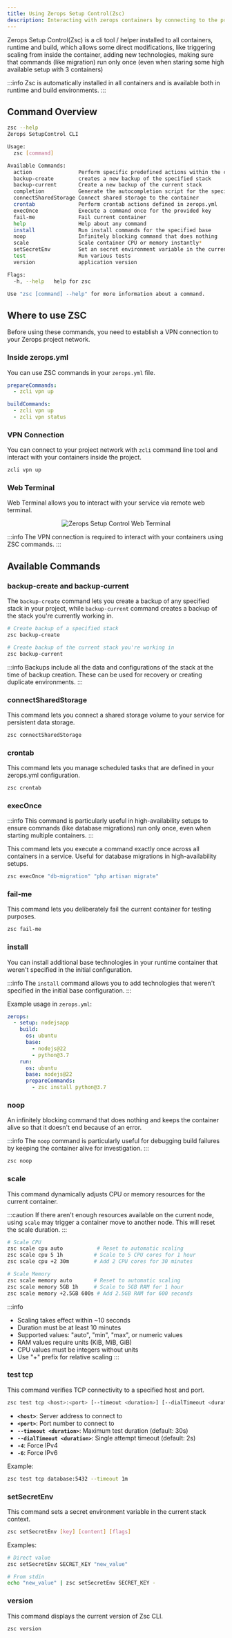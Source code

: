 ```yaml
---
title: Using Zerops Setup Control(Zsc)
description: Interacting with zerops containers by connecting to the project network via zcli vpn with wireguard.
---
```



Zerops Setup Control(Zsc) is a cli tool / helper installed to all containers, runtime and build,
which allows some direct modifications, like triggering scaling from inside the container,
adding new technologies, making sure that commands (like migration) run only once (even when
staring some high available setup with 3 containers)

:::info
Zsc is automatically installed in all containers and is available both in runtime and build environments.
:::

## Command Overview

```sh
zsc --help
Zerops SetupControl CLI

Usage:
  zsc [command]

Available Commands:
  action               Perform specific predefined actions within the container
  backup-create        creates a new backup of the specified stack
  backup-current       Create a new backup of the current stack
  completion           Generate the autocompletion script for the specified shell
  connectSharedStorage Connect shared storage to the container
  crontab              Perform crontab actions defined in zerops.yml
  execOnce             Execute a command once for the provided key
  fail-me              Fail current container
  help                 Help about any command
  install              Run install commands for the specified base
  noop                 Infinitely blocking command that does nothing
  scale                Scale container CPU or memory instantly*
  setSecretEnv         Set an secret environment variable in the current stack context
  test                 Run various tests
  version              application version

Flags:
  -h, --help   help for zsc

Use "zsc [command] --help" for more information about a command.
```

## Where to use ZSC

Before using these commands, you need to establish a VPN connection to your Zerops project network.

### Inside zerops.yml

You can use ZSC commands in your `zerops.yml` file.

```yaml
prepareCommands:
  - zcli vpn up
```

```yaml
buildCommands:
  - zcli vpn up
  - zcli vpn status
```

### VPN Connection

You can connect to your project network with `zcli` command line tool and interact with your containers inside the project.

```sh
zcli vpn up
```

### Web Terminal

Web Terminal allows you to interact with your service via remote web terminal.

<p align="center">
  <Image
    lightImage="/img/gui/zsc-web-terminal.webp"
    darkImage="/img/gui/zsc-web-terminal.webp"
    alt="Zerops Setup Control Web Terminal"
    caption="Web Terminal"
    style={{ width: '100%', height: 'auto' }}
  />
</p>

:::info
The VPN connection is required to interact with your containers using ZSC commands.
:::

## Available Commands

### backup-create and backup-current

The `backup-create` command lets you create a backup of any specified stack in your project, while `backup-current` command creates a backup of the stack you're currently working in.

```sh
# Create backup of a specified stack
zsc backup-create

# Create backup of the current stack you're working in
zsc backup-current
```

:::info
Backups include all the data and configurations of the stack at the time of backup creation. These can be used for recovery or creating duplicate environments.
:::

### connectSharedStorage

This command lets you connect a shared storage volume to your service for persistent data storage.

```sh
zsc connectSharedStorage
```

### crontab
This command lets you manage scheduled tasks that are defined in your zerops.yml configuration.

```sh
zsc crontab
```

### execOnce

:::info
This command is particularly useful in high-availability setups to ensure commands (like database migrations) run only once, even when starting multiple containers.
:::

This command lets you execute a command exactly once across all containers in a service. Useful for database migrations in high-availability setups.

```sh
zsc execOnce "db-migration" "php artisan migrate"
```

### fail-me
This command lets you deliberately fail the current container for testing purposes.

```sh
zsc fail-me
```

### install
You can install additional base technologies in your runtime container that weren't specified in the initial configuration.

:::info
The `install` command allows you to add technologies that weren't specified in the initial base configuration.
:::

Example usage in `zerops.yml`:
```yaml
zerops:
  - setup: nodejsapp
    build:
      os: ubuntu
      base: 
        - nodejs@22
        - python@3.7
    run:      
      os: ubuntu
      base: nodejs@22
      prepareCommands:
        - zsc install python@3.7
```

### noop
An infinitely blocking command that does nothing and keeps the container alive so that it doesn't end because of an error.

:::info
The `noop` command is particularly useful for debugging build failures by keeping the container alive for investigation.
:::

```sh
zsc noop
```

### scale
This command dynamically adjusts CPU or memory resources for the current container.

:::caution
If there aren't enough resources available on the current node, using `scale` may trigger a container move to another node. This will reset the scale duration.
:::

```sh
# Scale CPU
zsc scale cpu auto           # Reset to automatic scaling
zsc scale cpu 5 1h          # Scale to 5 CPU cores for 1 hour
zsc scale cpu +2 30m        # Add 2 CPU cores for 30 minutes

# Scale Memory
zsc scale memory auto       # Reset to automatic scaling
zsc scale memory 5GB 1h     # Scale to 5GB RAM for 1 hour
zsc scale memory +2.5GB 600s # Add 2.5GB RAM for 600 seconds
```

:::info
- Scaling takes effect within ~10 seconds
- Duration must be at least 10 minutes
- Supported values: "auto", "min", "max", or numeric values
- RAM values require units (KiB, MiB, GiB)
- CPU values must be integers without units
- Use "+" prefix for relative scaling
:::

### test tcp
This command verifies TCP connectivity to a specified host and port.

```sh
zsc test tcp <host>:<port> [--timeout <duration>] [--dialTimeout <duration>] [-4] [-6]
```

- **`<host>`**: Server address to connect to
- **`<port>`**: Port number to connect to
- **`--timeout <duration>`**: Maximum test duration (default: 30s)
- **`--dialTimeout <duration>`**: Single attempt timeout (default: 2s)
- **`-4`**: Force IPv4
- **`-6`**: Force IPv6

Example:
```sh
zsc test tcp database:5432 --timeout 1m
```

### setSecretEnv
This command sets a secret environment variable in the current stack context.

```sh
zsc setSecretEnv [key] [content] [flags]
```

Examples:
```sh
# Direct value
zsc setSecretEnv SECRET_KEY "new_value"

# From stdin
echo "new_value" | zsc setSecretEnv SECRET_KEY -
```

### version
This command displays the current version of Zsc CLI.

```sh
zsc version
```

